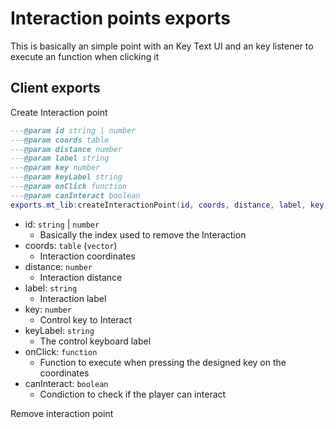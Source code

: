 # Interaction points exports
This is basically an simple point with an Key Text UI and an key listener to execute an function when clicking it

## Client exports

Create Interaction point
```lua copy
---@param id string | number
---@param coords table
---@param distance number
---@param label string
---@param key number
---@param keyLabel string
---@param onClick function
---@param canInteract boolean
exports.mt_lib:createInteractionPoint(id, coords, distance, label, key, keyLabel, onClick, canInteract)
```
- id: `string` | `number`
    - Basically the index used to remove the Interaction
- coords: `table` (`vector`)
    - Interaction coordinates
- distance: `number`
    - Interaction distance
- label: `string`
    - Interaction label
- key: `number`
    - Control key to Interact
- keyLabel: `string`
    - The control keyboard label
- onClick: `function`
    - Function to execute when pressing the designed key on the coordinates
- canInteract: `boolean`
    - Condiction to check if the player can interact

Remove interaction point
